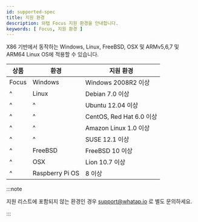 ```yaml
---
id: supported-spec
title: 지원 환경
description: 와탭 Focus 지원 환경을 안내합니다.
keywords: [ Focus, 지원 환경 ]
---
```


X86 기반에서 동작하는 Windows, Linux, FreeBSD, OSX 및 ARMv5,6,7 및 ARM64 Linux OS에 적용할 수 있습니다. 

|상품|환경|지원 환경|
|----|----|----|
|Focus|Windows|Windows 2008R2 이상|
|^|Linux|Debian 7.0 이상|
|^|^|Ubuntu 12.04 이상|
|^|^|CentOS, Red Hat 6.0 이상|
|^|^|Amazon Linux 1.0 이상|
|^|^|SUSE 12.1 이상|
|^|FreeBSD|FreeBSD 10 이상|
|^|OSX|Lion 10.7 이상|
|^|Raspberry Pi OS|8 이상|

:::note

지원 리스트에 포함되지 않는 환경인 경우 support@whatap.io 로 별도 문의하세요.

:::